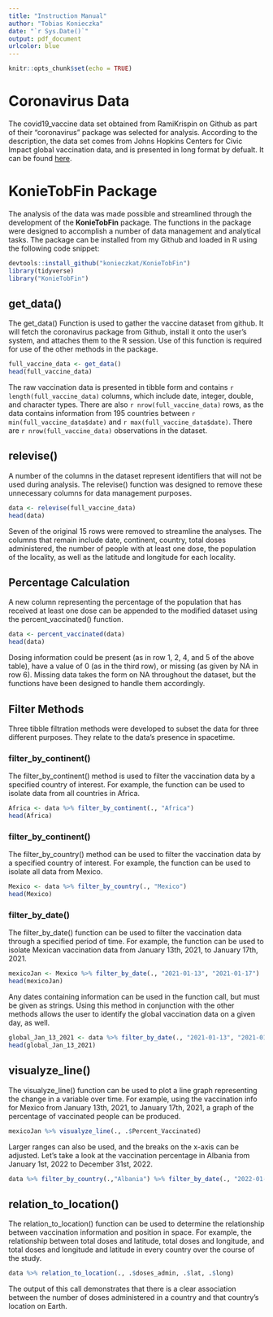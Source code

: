 ```yaml
---
title: "Instruction Manual"
author: "Tobias Konieczka"
date: "`r Sys.Date()`"
output: pdf_document
urlcolor: blue
---
```


```r
knitr::opts_chunk$set(echo = TRUE)
```

# Coronavirus Data

The covid19_vaccine data set obtained from RamiKrispin on Github as part of their "coronavirus" package was selected for analysis. According to the description, the data set comes from Johns Hopkins Centers for Civic Impact global vaccination data, and is presented in long format by defualt. It can be found [here](https://github.com/RamiKrispin/coronavirus).

# KonieTobFin Package

The analysis of the data was made possible and streamlined through the 
development of the **KonieTobFin** package. The functions in the package were 
designed to accomplish a number of data management and analytical tasks. The package
can be installed from my Github and loaded in R using the following code snippet:
```r
devtools::install_github("konieczkat/KonieTobFin")
library(tidyverse)
library("KonieTobFin")
```

## get_data()

The get_data() Function is used to gather the vaccine dataset from github. It will fetch the coronavirus package
from Github, install it onto the user's system, and attaches them to the R session. Use of this function is required for 
use of the other methods in the package.

```r
full_vaccine_data <- get_data()
head(full_vaccine_data)
```
The raw vaccination data is presented in tibble form and contains `r length(full_vaccine_data)` columns, which include date, integer, double, and character types. There are also `r nrow(full_vaccine_data)` rows, as the data contains information from 195 countries between `r min(full_vaccine_data$date)`
and `r max(full_vaccine_data$date)`. There are `r nrow(full_vaccine_data)` observations in the dataset.

## relevise() 
A number of the columns in the dataset represent identifiers that will not be used during analysis. The relevise() function was
designed to remove these unnecessary columns for data management purposes. 
```r
data <- relevise(full_vaccine_data)
head(data)
```
Seven of the original 15 rows were removed to streamline the analyses. The columns that remain include date, continent, country, total doses administered, the number of people with at least one dose, the population of the locality, as well as the latitude and longitude for each locality.

## Percentage Calculation

A new column representing the percentage of the population that has received at least one dose can be appended to the modified dataset using the
percent_vaccinated() function. 

```r
data <- percent_vaccinated(data)
head(data)
```
Dosing information could be present (as in row 1, 2, 4, and 5 of the above table), have a value of 0 (as in the third row), or missing (as given by NA in row 6). Missing data takes the form on NA throughout the dataset, but the functions have been designed to handle them accordingly.


## Filter Methods

Three tibble filtration methods were developed to subset the data for three different purposes. They relate to the data's presence in spacetime.

### filter_by_continent()

The filter_by_continent() method is used to filter the vaccination data by a specified country of interest. For example,
the function can be used to isolate data from all countries in Africa.

```r
Africa <- data %>% filter_by_continent(., "Africa")
head(Africa)
```


### filter_by_continent()

The filter_by_country() method can be used to filter the vaccination data by a specified country of interest. For example,
the function can be used to isolate all data from Mexico.

```r
Mexico <- data %>% filter_by_country(., "Mexico")
head(Mexico)
```

\newpage

### filter_by_date()

The filter_by_date() function can be used to filter the vaccination data through a specified period of time. For example,
the function can be used to isolate Mexican vaccination data from January 13th, 2021, to January 17th, 2021. 
```r
mexicoJan <- Mexico %>% filter_by_date(., "2021-01-13", "2021-01-17")
head(mexicoJan)
```
Any dates containing information can be used in the function call, but must be given as strings. Using this method in conjunction with the other methods allows the user to identify the global vaccination data on a given day, as well.

```r
global_Jan_13_2021 <- data %>% filter_by_date(., "2021-01-13", "2021-01-13")
head(global_Jan_13_2021)
```

\newpage
## visualyze_line()
The visualyze_line() function can be used to plot a line graph representing the change in a variable over time. For example,
using the vaccination info for Mexico from January 13th, 2021, to January 17th, 2021, a graph of the percentage of vaccinated people can be produced.

```r
mexicoJan %>% visualyze_line(., .$Percent_Vaccinated) 
```

\newpage
Larger ranges can also be used, and the breaks on the x-axis can be adjusted. Let's take a look at the vaccination percentage in Albania from January 1st, 2022 to December 31st, 2022.

```r
data %>% filter_by_country(.,"Albania") %>% filter_by_date(., "2022-01-01", "2022-12-31") %>% visualyze_line(., .$Percent_Vaccinated, dateBreaks = "1 month", dateLabels = "%b")
```

\newpage

## relation_to_location()
The relation_to_location() function can be used to determine the relationship between vaccination information and position in space. For example,
the relationship between total doses and latitude, total doses and longitude, and total doses and longitude and latitude in every country over the course of the study.

```r
data %>% relation_to_location(., .$doses_admin, .$lat, .$long)
```
The output of this call demonstrates that there is a clear association between the number of doses administered in a country and that country's location on Earth.
